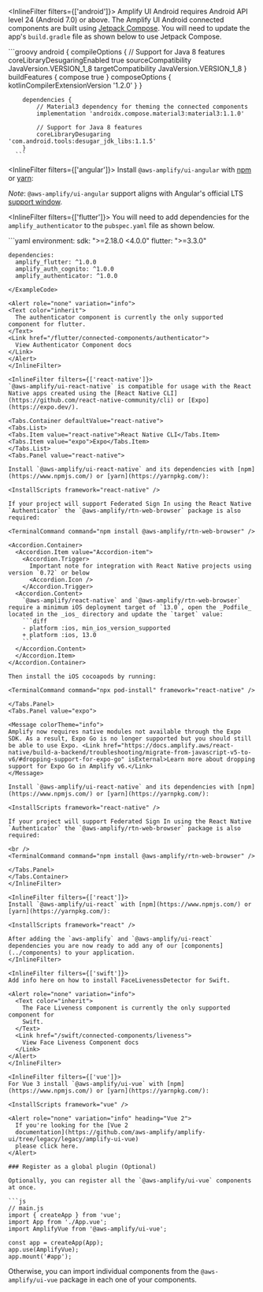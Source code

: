 
<InlineFilter filters={['android']}>
  Amplify UI Android requires Android API level 24 (Android 7.0) or above. The Amplify UI Android connected components are built using [Jetpack Compose](https://developer.android.com/jetpack/compose). You will need to update the app's `build.gradle` file as shown below to use Jetpack Compose.

  <ExampleCode>
      ```groovy
        android {
            compileOptions {
                // Support for Java 8 features
                coreLibraryDesugaringEnabled true
                sourceCompatibility JavaVersion.VERSION_1_8
                targetCompatibility JavaVersion.VERSION_1_8
            }
            buildFeatures {
                compose true
            }
            composeOptions {
              kotlinCompilerExtensionVersion '1.2.0'
            }
        }
        
        dependencies {
            // Material3 dependency for theming the connected components
            implementation 'androidx.compose.material3:material3:1.1.0'
                                
            // Support for Java 8 features
            coreLibraryDesugaring 'com.android.tools:desugar_jdk_libs:1.1.5'
        }
      ```
  </ExampleCode>
</InlineFilter>

<InlineFilter filters={['angular']}>
  Install `@aws-amplify/ui-angular` with [npm](https://www.npmjs.com/) or [yarn](https://yarnpkg.com/):

  <InstallScripts framework="angular" />

  *Note*: `@aws-amplify/ui-angular` support aligns with Angular's official LTS [support window](https://angular.io/guide/releases#actively-supported-versions).
</InlineFilter>

<InlineFilter filters={['flutter']}>
  You will need to add dependencies for the `amplify_authenticator` to the `pubspec.yaml` file as shown below.

  <ExampleCode>
  ```yaml
    environment:
      sdk: ">=2.18.0 <4.0.0"
      flutter: ">=3.3.0"
    
    dependencies:
      amplify_flutter: ^1.0.0
      amplify_auth_cognito: ^1.0.0
      amplify_authenticator: ^1.0.0
  ```
  </ExampleCode>

  <Alert role="none" variation="info">
  <Text color="inherit">
    The authenticator component is currently the only supported component for flutter.
  </Text>
  <Link href="/flutter/connected-components/authenticator">
    View Authenticator Component docs
  </Link>
  </Alert>
</InlineFilter>

<InlineFilter filters={['react-native']}>
  `@aws-amplify/ui-react-native` is compatible for usage with the React Native apps created using the [React Native CLI](https://github.com/react-native-community/cli) or [Expo](https://expo.dev/).

  <Tabs.Container defaultValue="react-native">
  <Tabs.List>
  <Tabs.Item value="react-native">React Native CLI</Tabs.Item>
  <Tabs.Item value="expo">Expo</Tabs.Item>
  </Tabs.List>
  <Tabs.Panel value="react-native">

  Install `@aws-amplify/ui-react-native` and its dependencies with [npm](https://www.npmjs.com/) or [yarn](https://yarnpkg.com/):

  <InstallScripts framework="react-native" />

  If your project will support Federated Sign In using the React Native `Authenticator` the `@aws-amplify/rtn-web-browser` package is also required:

  <TerminalCommand command="npm install @aws-amplify/rtn-web-browser" />

  <Accordion.Container>
    <Accordion.Item value="Accordion-item">
      <Accordion.Trigger>
        Important note for integration with React Native projects using version `0.72` or below
        <Accordion.Icon />
      </Accordion.Trigger>
    <Accordion.Content>
      `@aws-amplify/react-native` and `@aws-amplify/rtn-web-browser` require a minimum iOS deployment target of `13.0`, open the _Podfile_ located in the _ios_ directory and update the `target` value:
      ```diff
      - platform :ios, min_ios_version_supported
      + platform :ios, 13.0
      ```
    </Accordion.Content>
    </Accordion.Item>
  </Accordion.Container>

  Then install the iOS cocoapods by running:

  <TerminalCommand command="npx pod-install" framework="react-native" />

  </Tabs.Panel>
  <Tabs.Panel value="expo">

  <Message colorTheme="info">
  Amplify now requires native modules not available through the Expo SDK. As a result, Expo Go is no longer supported but you should still be able to use Expo. <Link href="https://docs.amplify.aws/react-native/build-a-backend/troubleshooting/migrate-from-javascript-v5-to-v6/#dropping-support-for-expo-go" isExternal>Learn more about dropping support for Expo Go in Amplify v6.</Link>
  </Message>

  Install `@aws-amplify/ui-react-native` and its dependencies with [npm](https://www.npmjs.com/) or [yarn](https://yarnpkg.com/):

  <InstallScripts framework="react-native" />

  If your project will support Federated Sign In using the React Native `Authenticator` the `@aws-amplify/rtn-web-browser` package is also required:

  <br />
  <TerminalCommand command="npm install @aws-amplify/rtn-web-browser" />

  </Tabs.Panel>
  </Tabs.Container>
</InlineFilter>

<InlineFilter filters={['react']}>
  Install `@aws-amplify/ui-react` with [npm](https://www.npmjs.com/) or [yarn](https://yarnpkg.com/):

  <InstallScripts framework="react" />

  After adding the `aws-amplify` and `@aws-amplify/ui-react` dependencies you are now ready to add any of our [components](../components) to your application.
</InlineFilter>

<InlineFilter filters={['swift']}>
  Add info here on how to install FaceLivenessDetector for Swift.

  <Alert role="none" variation="info">
    <Text color="inherit">
      The Face Liveness component is currently the only supported component for
      Swift.
    </Text>
    <Link href="/swift/connected-components/liveness">
      View Face Liveness Component docs
    </Link>
  </Alert>
</InlineFilter>

<InlineFilter filters={['vue']}>
  For Vue 3 install `@aws-amplify/ui-vue` with [npm](https://www.npmjs.com/) or [yarn](https://yarnpkg.com/):

  <InstallScripts framework="vue" />

  <Alert role="none" variation="info" heading="Vue 2">
    If you're looking for the [Vue 2
    documentation](https://github.com/aws-amplify/amplify-ui/tree/legacy/legacy/amplify-ui-vue)
    please click here.
  </Alert>

  ### Register as a global plugin (Optional)

  Optionally, you can register all the `@aws-amplify/ui-vue` components at once.

  ```js
  // main.js
  import { createApp } from 'vue';
  import App from './App.vue';
  import AmplifyVue from '@aws-amplify/ui-vue';

  const app = createApp(App);
  app.use(AmplifyVue);
  app.mount('#app');
  ```

  Otherwise, you can import individual components from the `@aws-amplify/ui-vue` package in each one of your components.
</InlineFilter>
